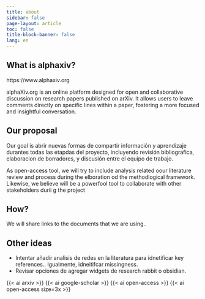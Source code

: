 ```yaml
---
title: about
sidebar: false
page-layout: article
toc: false
title-block-banner: false
lang: en
---
```




## What is alphaxiv?

https://www.alphaxiv.org

alphaXiv.org is an online platform designed for open and collaborative discussion on research papers published on arXiv. It allows users to leave comments directly on specific lines within a paper, fostering a more focused and insightful conversation.

## Our proposal
Our goal is abrir nuevas formas de compartir información y aprendizaje durantes todas las etapdas del proyecto, incluyendo revisión bibliografica,  elaboracion de borradores, y discusión entre el equipo de trabajo.

As open-access tool, we will try to include analysis related oour literature review and process during the elboration od the methodlogical framework. 
Likewise, we believe will be a powerfool tool to collaborate with other stakeholders durii g the project

## How?

We will share links to the documents that we are using..

## Other ideas

- Intentar añadir analisis de redes en la literatura para idnetificar key references.. Igualmente, idneitifcar missingness.
- Revisar opciones de agregar widgets de research rabbit o obsidian.

{{< ai arxiv >}} 
{{< ai google-scholar >}}
{{< ai open-access >}}
{{< ai open-access size=3x >}}

